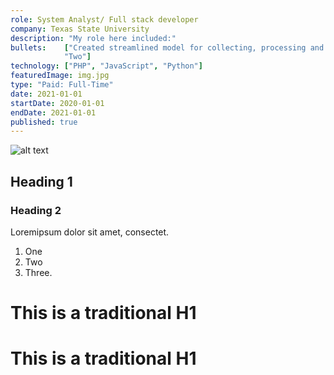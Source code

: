 ```yaml
---
role: System Analyst/ Full stack developer
company: Texas State University
description: "My role here included:" 
bullets:    ["Created streamlined model for collecting, processing and labeling, Bio-Signal data from human subjects for supervised learning.",
            "Two"]
technology: ["PHP", "JavaScript", "Python"]   
featuredImage: img.jpg                             
type: "Paid: Full-Time"
date: 2021-01-01
startDate: 2020-01-01
endDate: 2021-01-01
published: true 
---
```

![alt text](img.jpg "Title")
## Heading 1
### Heading 2

Loremipsum dolor sit amet, consectet.

1. One
2. Two
3. Three.
 
<h1 class="bg-gray-600 bg-blue">This is a traditional H1</h1>
<h1 class="bg-gray-600 ">This is a traditional H1</h1>